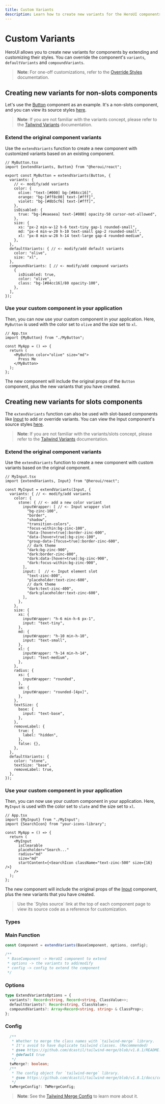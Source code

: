 ```yaml
---
title: Custom Variants
description: Learn how to create new variants for the HeroUI components.
---
```


# Custom Variants

HeroUI allows you to create new variants for components by extending and customizing their styles. You can override the component's `variants`, `defaultVariants` and `compoundVariants`.

<CarbonAd/>

> **Note**: For one-off customizations, refer to the [Override Styles](/docs/customization/override-styles) documentation.

## Creating new variants for non-slots components

Let's use the [Button](/docs/components/button) component as an example. It's a non-slots component, and you can view its source styles [here](https://github.com/heroui/heroui/blob/feat/v2/packages/core/theme/src/components/button.ts).

> **Note**: If you are not familiar with the variants concept, please refer to the [Tailwind Variants](https://www.tailwind-variants.org/docs/variants) documentation.

<Steps>

### Extend the original component variants

Use the `extendVariants` function to create a new component with customized variants based on an existing component.

```tsx
// MyButton.tsx
import {extendVariants, Button} from "@heroui/react";

export const MyButton = extendVariants(Button, {
  variants: {
    // <- modify/add variants
    color: {
      olive: "text-[#000] bg-[#84cc16]",
      orange: "bg-[#ff8c00] text-[#fff]",
      violet: "bg-[#8b5cf6] text-[#fff]",
    },
    isDisabled: {
      true: "bg-[#eaeaea] text-[#000] opacity-50 cursor-not-allowed",
    },
    size: {
      xs: "px-2 min-w-12 h-6 text-tiny gap-1 rounded-small",
      md: "px-4 min-w-20 h-10 text-small gap-2 rounded-small",
      xl: "px-8 min-w-28 h-14 text-large gap-4 rounded-medium",
    },
  },
  defaultVariants: { // <- modify/add default variants
    color: "olive",
    size: "xl",
  },
  compoundVariants: [ // <- modify/add compound variants
    {
      isDisabled: true,
      color: "olive",
      class: "bg-[#84cc16]/80 opacity-100",
    },
  ],
});
```

### Use your custom component in your application

Then, you can now use your custom component in your application. Here, `MyButton` is
used with the color set to `olive` and the size set to `xl`.

```tsx
// App.tsx
import {MyButton} from "./MyButton";

const MyApp = () => {
  return (
    <MyButton color="olive" size="md">
      Press Me
    </MyButton>
  );
};
```

The new component will include the original props of the `Button` component, plus the new
variants that you have created.


<CodeDemo
  title="Custom Variants for non-slots components"
  showEditor={false}
  files={customVariantsNoSlots}
/>

</Steps>

## Creating new variants for slots components

The `extendVariants` function can also be used with slot-based components like [Input](/docs/components/input) to add or override variants. You can view the Input component's source styles [here](https://github.com/heroui/heroui/blob/feat/v2/packages/core/theme/src/components/input.ts).

> **Note**: If you are not familiar with the variants/slots concept, please refer to the [Tailwind Variants](https://www.tailwind-variants.org/docs/slots#slots-with-variants) documentation.

<Steps>

### Extend the original component variants

Use the `extendVariants` function to create a new component with custom variants based on the original component.

```tsx
// MyInput.tsx
import {extendVariants, Input} from "@heroui/react";

const MyInput = extendVariants(Input, {
  variants: { // <- modify/add variants
    color: {
      stone: { // <- add a new color variant
        inputWrapper: [ // <- Input wrapper slot
          "bg-zinc-100",
          "border",
          "shadow",
          "transition-colors",
          "focus-within:bg-zinc-100",
          "data-[hover=true]:border-zinc-600",
          "data-[hover=true]:bg-zinc-100",
          "group-data-[focus=true]:border-zinc-600",
          // dark theme
          "dark:bg-zinc-900",
          "dark:border-zinc-800",
          "dark:data-[hover=true]:bg-zinc-900",
          "dark:focus-within:bg-zinc-900",
        ],
        input: [  // <- Input element slot
          "text-zinc-800",
          "placeholder:text-zinc-600",
          // dark theme
          "dark:text-zinc-400",
          "dark:placeholder:text-zinc-600",
        ],
      },
    },
    size: {
      xs: {
        inputWrapper: "h-6 min-h-6 px-1",
        input: "text-tiny",
      },
      md: {
        inputWrapper: "h-10 min-h-10",
        input: "text-small",
      },
      xl: {
        inputWrapper: "h-14 min-h-14",
        input: "text-medium",
      },
    },
    radius: {
      xs: {
        inputWrapper: "rounded",
      },
      sm: {
        inputWrapper: "rounded-[4px]",
      },
    },
    textSize: {
      base: {
        input: "text-base",
      },
    },
    removeLabel: {
      true: {
        label: "hidden",
      },
      false: {},
    },
  },
  defaultVariants: {
    color: "stone",
    textSize: "base",
    removeLabel: true,
  },
});
```

### Use your custom component in your application

Then, you can now use your custom component in your application. Here, `MyInput` is
used with the color set to `slate` and the size set to `xl`.

```tsx
// App.tsx
import {MyInput} from "./MyInput";
import {SearchIcon} from "your-icons-library";

const MyApp = () => {
  return (
    <MyInput
      isClearable
      placeholder="Search..."
      radius="md"
      size="md"
      startContent={<SearchIcon className="text-zinc-500" size={16} />}
    />
  );
};
```

The new component will include the original props of the [Input](/docs/components/input) component, plus the new
variants that you have created.


<CodeDemo
  title="Custom Variants for slots components"
  showEditor={false}
  files={customVariantsSlots}
/>

</Steps>

<Blockquote>
  Use the `Styles source` link at the top of each component page to view its source code as a reference for customization.
</Blockquote>

### Types

### Main Function

```jsx
const Component = extendVariants(BaseComponent, options, config);

/**
 * BaseComponent -> HeroUI component to extend
 * options -> the variants to add/modify
 * config -> config to extend the component
 */
```

### Options

```ts
type ExtendVariantsOptions = {
  variants?: Record<string, Record<string, ClassValue>>;
  defaultVariants?: Record<string, ClassValue>;
  compoundVariants?: Array<Record<string, string> & ClassProp>;
};
```

### Config

```ts
  /**
   * Whether to merge the class names with `tailwind-merge` library.
   * It's avoid to have duplicate tailwind classes. (Recommended)
   * @see https://github.com/dcastil/tailwind-merge/blob/v1.8.1/README.md
   * @default true
   */
  twMerge?: boolean;
  /**
   * The config object for `tailwind-merge` library.
   * @see https://github.com/dcastil/tailwind-merge/blob/v1.8.1/docs/configuration.md
   */
  twMergeConfig?: TWMergeConfig;
```

> **Note**: See the [Tailwind Merge Config](https://github.com/dcastil/tailwind-merge/blob/v1.8.1/docs/configuration.md) to learn more about it.
